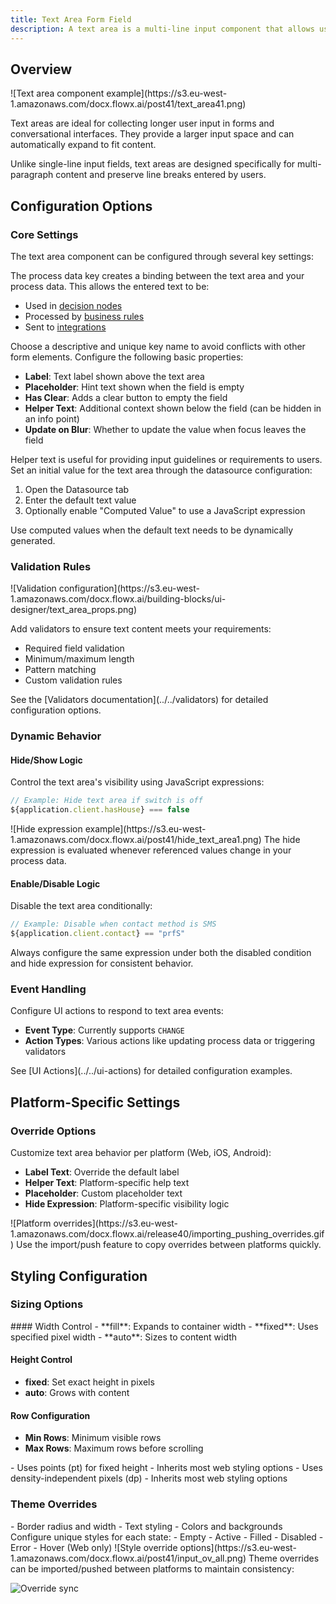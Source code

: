 ```yaml
---
title: Text Area Form Field
description: A text area is a multi-line input component that allows users to enter longer text content like descriptions, comments, or feedback. It provides more space than a standard input field and supports features like auto-resize and character limits.
---
```


## Overview

<Frame>
![Text area component example](https://s3.eu-west-1.amazonaws.com/docx.flowx.ai/post41/text_area41.png)
</Frame>

Text areas are ideal for collecting longer user input in forms and conversational interfaces. They provide a larger input space and can automatically expand to fit content.

<Info>
Unlike single-line input fields, text areas are designed specifically for multi-paragraph content and preserve line breaks entered by users.
</Info>

## Configuration Options

### Core Settings

The text area component can be configured through several key settings:

<AccordionGroup>
<Accordion title="Process Data Key">
The process data key creates a binding between the text area and your process data. This allows the entered text to be:

- Used in [decision nodes](../../../node/exclusive-gateway-node)
- Processed by [business rules](../../../actions/business-rule-action/business-rule-action)
- Sent to [integrations](../../../node/message-send-received-task-node#from-integration)

<Warning>
Choose a descriptive and unique key name to avoid conflicts with other form elements.
</Warning>
</Accordion>

<Accordion title="Basic Properties">
Configure the following basic properties:

- **Label**: Text label shown above the text area
- **Placeholder**: Hint text shown when the field is empty
- **Has Clear**: Adds a clear button to empty the field
- **Helper Text**: Additional context shown below the field (can be hidden in an info point)
- **Update on Blur**: Whether to update the value when focus leaves the field

<Info>
Helper text is useful for providing input guidelines or requirements to users.
</Info>
</Accordion>

<Accordion title="Default Value">
Set an initial value for the text area through the datasource configuration:

1. Open the Datasource tab
2. Enter the default text value
3. Optionally enable "Computed Value" to use a JavaScript expression

<Tip>
Use computed values when the default text needs to be dynamically generated.
</Tip>
</Accordion>
</AccordionGroup>

### Validation Rules

<Frame>
![Validation configuration](https://s3.eu-west-1.amazonaws.com/docx.flowx.ai/building-blocks/ui-designer/text_area_props.png)
</Frame>

Add validators to ensure text content meets your requirements:

- Required field validation
- Minimum/maximum length
- Pattern matching
- Custom validation rules

<Info>
See the [Validators documentation](../../validators) for detailed configuration options.
</Info>

### Dynamic Behavior

#### Hide/Show Logic

Control the text area's visibility using JavaScript expressions:

```javascript
// Example: Hide text area if switch is off
${application.client.hasHouse} === false
```

<Frame>
![Hide expression example](https://s3.eu-west-1.amazonaws.com/docx.flowx.ai/post41/hide_text_area1.png)
</Frame>

<Info>
The hide expression is evaluated whenever referenced values change in your process data.
</Info>

#### Enable/Disable Logic

Disable the text area conditionally:

```javascript
// Example: Disable when contact method is SMS
${application.client.contact} == "prfS"
```

<Warning>
Always configure the same expression under both the disabled condition and hide expression for consistent behavior.
</Warning>

### Event Handling

Configure UI actions to respond to text area events:

- **Event Type**: Currently supports `CHANGE`
- **Action Types**: Various actions like updating process data or triggering validators

<Tip>
See [UI Actions](../../ui-actions) for detailed configuration examples.
</Tip>

## Platform-Specific Settings

### Override Options

Customize text area behavior per platform (Web, iOS, Android):

- **Label Text**: Override the default label
- **Helper Text**: Platform-specific help text
- **Placeholder**: Custom placeholder text
- **Hide Expression**: Platform-specific visibility logic

<Frame>
![Platform overrides](https://s3.eu-west-1.amazonaws.com/docx.flowx.ai/release40/importing_pushing_overrides.gif)
</Frame>

<Tip>
Use the import/push feature to copy overrides between platforms quickly.
</Tip>

## Styling Configuration

### Sizing Options

<Tabs>
<Tab title="Web">
#### Width Control
- **fill**: Expands to container width
- **fixed**: Uses specified pixel width
- **auto**: Sizes to content width

#### Height Control
- **fixed**: Set exact height in pixels
- **auto**: Grows with content

#### Row Configuration
- **Min Rows**: Minimum visible rows
- **Max Rows**: Maximum rows before scrolling
</Tab>

<Tab title="iOS">
- Uses points (pt) for fixed height
- Inherits most web styling options
</Tab>

<Tab title="Android">
- Uses density-independent pixels (dp)
- Inherits most web styling options
</Tab>
</Tabs>

### Theme Overrides

<AccordionGroup>
<Accordion title="Common Properties">
- Border radius and width
- Text styling
- Colors and backgrounds
</Accordion>

<Accordion title="State-Specific Styles">
Configure unique styles for each state:
- Empty
- Active
- Filled
- Disabled
- Error
- Hover (Web only)
</Accordion>
</AccordionGroup>

<Frame>
![Style override options](https://s3.eu-west-1.amazonaws.com/docx.flowx.ai/post41/input_ov_all.png)
</Frame>

<Info>
Theme overrides can be imported/pushed between platforms to maintain consistency:

![Override sync](https://s3.eu-west-1.amazonaws.com/docx.flowx.ai/post41/ov_push_import.gif)
</Info>